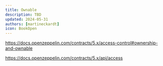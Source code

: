 ```yaml
---
title: Ownable
description: TBD
updated: 2024-05-31
authors: [martineckardt]
icon: BookOpen
---
```


https://docs.openzeppelin.com/contracts/5.x/access-control#ownership-and-ownable

https://docs.openzeppelin.com/contracts/5.x/api/access